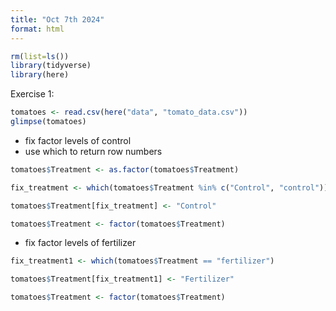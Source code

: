 ```yaml
---
title: "Oct 7th 2024"
format: html
---
```


```r
rm(list=ls())
library(tidyverse)
library(here)
```

Exercise 1:
```r
tomatoes <- read.csv(here("data", "tomato_data.csv"))
glimpse(tomatoes)
```
  - fix factor levels of control
  - use which to return row numbers
```r
tomatoes$Treatment <- as.factor(tomatoes$Treatment)

fix_treatment <- which(tomatoes$Treatment %in% c("Control", "control"))

tomatoes$Treatment[fix_treatment] <- "Control"

tomatoes$Treatment <- factor(tomatoes$Treatment)
```
  - fix factor levels of fertilizer
```r
fix_treatment1 <- which(tomatoes$Treatment == "fertilizer")

tomatoes$Treatment[fix_treatment1] <- "Fertilizer"

tomatoes$Treatment <- factor(tomatoes$Treatment)
```

